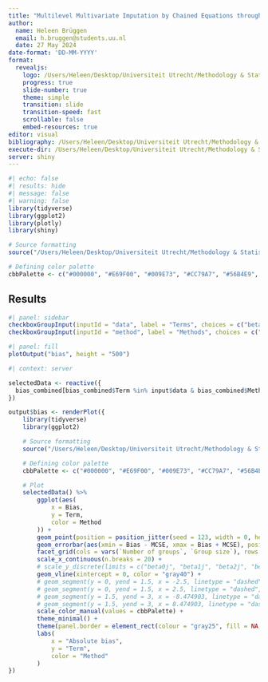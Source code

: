 ```yaml
---
title: "Multilevel Multivariate Imputation by Chained Equations through Bayesian Additive Regression Trees"
author: 
  name: Heleen Brüggen
  email: h.bruggen@students.uu.nl
  date: 27 May 2024
date-format: 'DD-MM-YYYY'
format: 
  revealjs:
    logo: /Users/Heleen/Desktop/Universiteit Utrecht/Methodology & Statistics for the Behavioural, Biomedical and Social Sciences/Year 2/Master Thesis/masterthesis/thesis/graphs/UU_logo_2021_EN_RGB.png
    progress: true
    slide-number: true
    theme: simple
    transition: slide
    transition-speed: fast
    scrollable: false
    embed-resources: true
editor: visual
bibliography: /Users/Heleen/Desktop/Universiteit Utrecht/Methodology & Statistics for the Behavioural, Biomedical and Social Sciences/Year 2/Master Thesis/masterthesis/thesis/thesis.bib
execute-dir: /Users/Heleen/Desktop/Universiteit Utrecht/Methodology & Statistics for the Behavioural, Biomedical and Social Sciences/Year 2/Master Thesis/masterthesis
server: shiny
---
```


```r
#| echo: false 
#| results: hide
#| message: false
#| warning: false
library(tidyverse)
library(ggplot2)
library(plotly)
library(shiny)

# Source formatting 
source("/Users/Heleen/Desktop/Universiteit Utrecht/Methodology & Statistics for the Behavioural, Biomedical and Social Sciences/Year 2/Master Thesis/masterthesis/R/Formatting for visualizations.R", encoding = "UTF-8")

# Defining color palette 
cbbPalette <- c("#000000", "#E69F00", "#009E73", "#CC79A7", "#56B4E9", "#D55E00", "#5D478B", "#0072B2", "#F0E442")
```

## Results
```r
#| panel: sidebar
checkboxGroupInput(inputId = "data", label = "Terms", choices = c("beta0j", "beta1j", "beta2j", "beta3j", "beta4j", "beta5j", "beta6j", "beta7j", "z1", "z2", "x1:z1", "x2:z1", "x3:z2", "eij", "u0", "u1", "u2", "u3"), selected = c("beta0j", "beta1j", "beta2j", "beta3j", "beta4j", "beta5j", "beta6j", "beta7j"), inline = TRUE)
checkboxGroupInput(inputId = "method", label = "Methods", choices = c("ld", "true", "pmm", "2l.pmm", "bart", "rbart", "stan4bart"), selected = c("ld", "true", "pmm", "2l.pmm", "bart", "rbart", "stan4bart"), inline = TRUE)
```

```r
#| panel: fill
plotOutput("bias", height = "500")
```

```r
#| context: server

selectedData <- reactive({
  bias_combined[bias_combined$Term %in% input$data & bias_combined$Method %in% input$method, ]
})

output$bias <- renderPlot({
    library(tidyverse)
    library(ggplot2)

    # Source formatting
    source("/Users/Heleen/Desktop/Universiteit Utrecht/Methodology & Statistics for the Behavioural, Biomedical and Social Sciences/Year 2/Master Thesis/masterthesis/R/Formatting for visualizations.R", encoding = "UTF-8")

    # Defining color palette
    cbbPalette <- c("#000000", "#E69F00", "#009E73", "#CC79A7", "#56B4E9", "#D55E00", "#5D478B", "#0072B2", "#F0E442")

    # Plot
    selectedData() %>%
        ggplot(aes(
            x = Bias,
            y = Term,
            color = Method
        )) +
        geom_point(position = position_jitter(seed = 123, width = 0, height = .2), size = 3) +
        geom_errorbar(aes(xmin = Bias - MCSE, xmax = Bias + MCSE), position = position_jitter(seed = 123, width = 0, height = .2), width = .4, size = 1) +
        facet_grid(cols = vars(`Number of groups`, `Group size`), rows = vars(`Missingness mechanism`), labeller = "label_both") +
        scale_x_continuous(n.breaks = 20) +
        # scale_y_discrete(limits = c("beta0j", "beta1j", "beta2j", "beta3j", "beta4j", "beta5j", "beta6j", "beta7j", "z1", "z2", "x1:z1", "x2:z1", "x3:z2", "eij", "u0", "u1", "u2", "u3"), labels = c(expression(paste(gamma, "00")), expression(paste(gamma, "10")), expression(paste(gamma, "20")), expression(paste(gamma, "30")), expression(paste(gamma, "40")), expression(paste(gamma, "50")), expression(paste(gamma, "60")), expression(paste(gamma, "70")), expression(paste(gamma, "01")), expression(paste(gamma, "02")), expression(paste(gamma, "11")), expression(paste(gamma, "21")), expression(paste(gamma, "32")), expression(paste(epsilon, "ij")), expression(paste(upsilon, "0")), expression(paste(upsilon, "1")), expression(paste(upsilon, "2")), expression(paste(upsilon, "3")))) +
        geom_vline(xintercept = 0, color = "gray40") +
        # geom_segment(y = 0, yend = 1.5, x = -2.5, linetype = "dashed", color = "gray40") +
        # geom_segment(y = 0, yend = 1.5, x = 2.5, linetype = "dashed", color = "gray40") +
        # geom_segment(y = 1.5, yend = 3, x = -8.474903, linetype = "dashed", color = "gray40") +
        # geom_segment(y = 1.5, yend = 3, x = 8.474903, linetype = "dashed", color = "gray40") +
        scale_color_manual(values = cbbPalette) +
        theme_minimal() +
        theme(panel.border = element_rect(colour = "gray25", fill = NA, size = .5), axis.text.x = element_text(size = 15, angle = 45, hjust = 1), axis.text.y = element_text(size = 15), legend.position = "bottom", legend.text = element_text(size = 15), axis.title = element_text(size = 15), legend.title = element_text(size = 15), panel.grid = element_line(color = "gray80"), strip.text.x = element_text(size = 15), strip.text.y = element_text(size = 15)) +
        labs(
            x = "Absolute bias",
            y = "Term",
            color = "Method"
        )
})
```